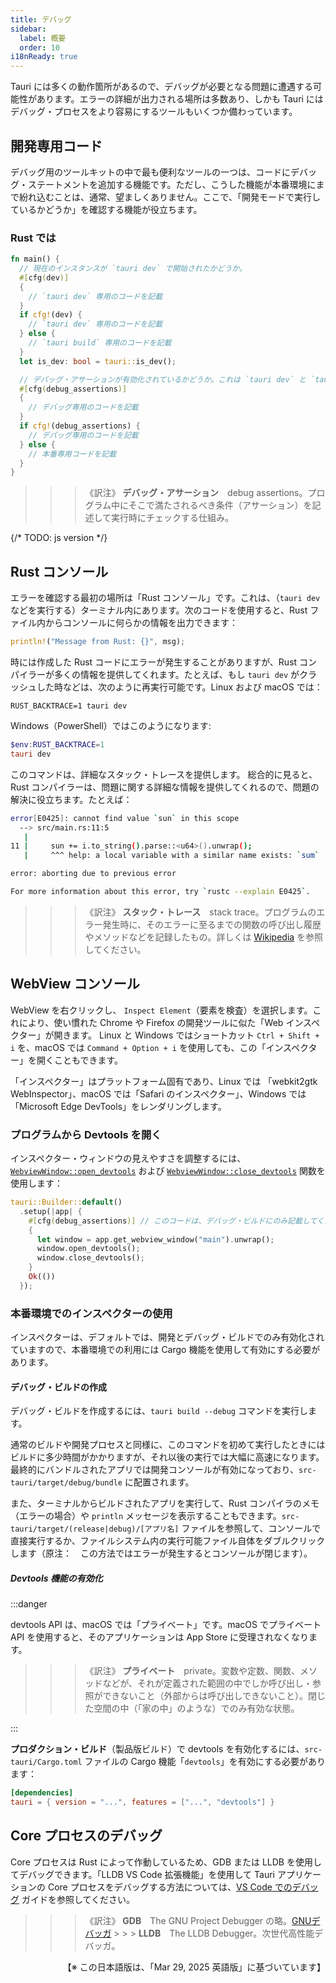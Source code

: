 ```yaml
---
title: デバッグ
sidebar:
  label: 概要
  order: 10
i18nReady: true
---
```



Tauri には多くの動作箇所があるので、デバッグが必要となる問題に遭遇する可能性があります。エラーの詳細が出力される場所は多数あり、しかも Tauri にはデバッグ・プロセスをより容易にするツールもいくつか備わっています。

## 開発専用コード

デバッグ用のツールキットの中で最も便利なツールの一つは、コードにデバッグ・ステートメントを追加する機能です。ただし、こうした機能が本番環境にまで紛れ込むことは、通常、望ましくありません。ここで、「開発モードで実行しているかどうか」を確認する機能が役立ちます。

### Rust では

```rs frame=none
fn main() {
  // 現在のインスタンスが `tauri dev` で開始されたかどうか。
  #[cfg(dev)]
  {
    // `tauri dev` 専用のコードを記載
  }
  if cfg!(dev) {
    // `tauri dev` 専用のコードを記載
  } else {
    // `tauri build` 専用のコードを記載
  }
  let is_dev: bool = tauri::is_dev();

  // デバッグ・アサーションが有効化されているかどうか。これは `tauri dev` と `tauri build --debug` で「true」になります。
  #[cfg(debug_assertions)]
  {
    // デバッグ専用のコードを記載
  }
  if cfg!(debug_assertions) {
    // デバッグ専用のコードを記載
  } else {
    // 本番専用コードを記載
  }
}
```

> > > 《訳注》 **デバッグ・アサーション**　debug assertions。プログラム中にそこで満たされるべき条件（アサーション）を記述して実行時にチェックする仕組み。

{/* TODO: js version */}

## Rust コンソール

エラーを確認する最初の場所は「Rust コンソール」です。これは、（`tauri dev` などを実行する）ターミナル内にあります。次のコードを使用すると、Rust ファイル内からコンソールに何らかの情報を出力できます：

```rust frame=none
println!("Message from Rust: {}", msg);
```

時には作成した Rust コードにエラーが発生することがありますが、Rust コンパイラーが多くの情報を提供してくれます。たとえば、もし `tauri dev` がクラッシュした時などは、次のように再実行可能です。Linux および macOS では：

```shell frame=none
RUST_BACKTRACE=1 tauri dev
```

Windows（PowerShell）ではこのようになります:

```powershell frame=none
$env:RUST_BACKTRACE=1
tauri dev
```

このコマンドは、詳細なスタック・トレースを提供します。
総合的に見ると、Rust コンパイラーは、問題に関する詳細な情報を提供してくれるので、問題の解決に役立ちます。たとえば：

```bash frame=none
error[E0425]: cannot find value `sun` in this scope
  --> src/main.rs:11:5
   |
11 |     sun += i.to_string().parse::<u64>().unwrap();
   |     ^^^ help: a local variable with a similar name exists: `sum`

error: aborting due to previous error

For more information about this error, try `rustc --explain E0425`.
```

> > > 《訳注》 **スタック・トレース**　stack trace。プログラムのエラー発生時に、そのエラーに至るまでの関数の呼び出し履歴やメソッドなどを記録したもの。詳しくは [Wikipedia](https://ja.wikipedia.org/wiki/スタックトレース) を参照してください。

## WebView コンソール

WebView を右クリックし、 `Inspect Element`（要素を検査）を選択します。これにより、使い慣れた Chrome や Firefox の開発ツールに似た「Web インスペクター」が開きます。
Linux と Windows ではショートカット `Ctrl + Shift + i` を、macOS では `Command + Option + i` を使用しても、この「インスペクター」を開くこともできます。

「インスペクター」はプラットフォーム固有であり、Linux では 「webkit2gtk WebInspector」、macOS では「Safari のインスペクター」、Windows では「Microsoft Edge DevTools」をレンダリングします。

### プログラムから Devtools を開く

インスペクター・ウィンドウの見えやすさを調整するには、 [`WebviewWindow::open_devtools`] および [`WebviewWindow::close_devtools`] 関数を使用します：

```rust
tauri::Builder::default()
  .setup(|app| {
    #[cfg(debug_assertions)] // このコードは、デバッグ・ビルドにのみ記載してください。
    {
      let window = app.get_webview_window("main").unwrap();
      window.open_devtools();
      window.close_devtools();
    }
    Ok(())
  });
```

### 本番環境でのインスペクターの使用

インスペクターは、デフォルトでは、開発とデバッグ・ビルドでのみ有効化されていますので、本番環境での利用には Cargo 機能を使用して有効にする必要があります。

#### デバッグ・ビルドの作成

デバッグ・ビルドを作成するには、`tauri build --debug` コマンドを実行します。

<CommandTabs
  npm="npm run tauri build -- --debug"
  yarn="yarn tauri build --debug"
  pnpm="pnpm tauri build --debug"
  deno="deno task tauri build --debug"
  bun="bun tauri build --debug"
  cargo="cargo tauri build --debug"
/>

通常のビルドや開発プロセスと同様に、このコマンドを初めて実行したときにはビルドに多少時間がかかりますが、それ以後の実行では大幅に高速になります。最終的にバンドルされたアプリでは開発コンソールが有効になっており、`src-tauri/target/debug/bundle` に配置されます。

また、ターミナルからビルドされたアプリを実行して、Rust コンパイラのメモ（エラーの場合）や `println` メッセージを表示することもできます。`src-tauri/target/(release|debug)/[アプリ名]` ファイルを参照して、コンソールで直接実行するか、ファイルシステム内の実行可能ファイル自体をダブルクリックします（原注：　この方法ではエラーが発生するとコンソールが閉じます）。

##### Devtools 機能の有効化

:::danger

devtools API は、macOS では「プライベート」です。macOS でプライベート API を使用すると、そのアプリケーションは App Store に受理されなくなります。

> > > 《訳注》 **プライベート**　private。変数や定数、関数、メソッドなどが、それが定義された範囲の中でしか呼び出し・参照ができないこと（外部からは呼び出しできないこと）。閉じた空間の中（「家の中」のような）でのみ有効な状態。

:::

**プロダクション・ビルド**（製品版ビルド）で devtools を有効化するには、`src-tauri/Cargo.toml` ファイルの Cargo 機能「`devtools`」を有効にする必要があります：

```toml
[dependencies]
tauri = { version = "...", features = ["...", "devtools"] }
```

## Core プロセスのデバッグ

Core プロセスは Rust によって作動しているため、GDB または LLDB を使用してデバッグできます。「LLDB VS Code 拡張機能」を使用して Tauri アプリケーションの Core プロセスをデバッグする方法については、[VS Code でのデバッグ] ガイドを参照してください。

> > > 《訳注》 **GDB**　The GNU Project Debugger の略。[GNUデバッガ](https://ja.wikipedia.org/wiki/GNUデバッガ) > > > **LLDB**　The LLDB Debugger。次世代高性能デバッガ。

[VS Code でのデバッグ]: /ja/develop/debug/vscode/
[`WebviewWindow::open_devtools`]: https://docs.rs/tauri/2.0.0/tauri/webview/struct.WebviewWindow.html#method.open_devtools
[`WebviewWindow::close_devtools`]: https://docs.rs/tauri/2.0.0/tauri/webview/struct.WebviewWindow.html#method.close_devtools

<div style="text-align: right">
  【※ この日本語版は、「Mar 29, 2025 英語版」に基づいています】
</div>
